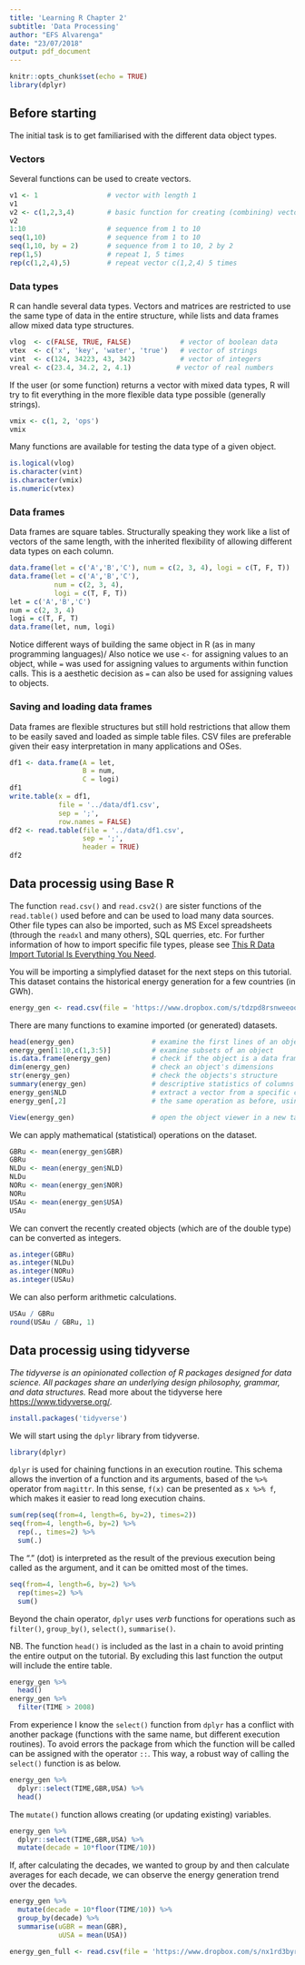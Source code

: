 ```yaml
---
title: 'Learning R Chapter 2'
subtitle: 'Data Processing'
author: "EFS Alvarenga"
date: "23/07/2018"
output: pdf_document
---
```


```r
knitr::opts_chunk$set(echo = TRUE)
library(dplyr)
```

## Before starting

The initial task is to get familiarised with the different data object types.

### Vectors

Several functions can be used to create vectors.

```r
v1 <- 1                 # vector with length 1
v1
v2 <- c(1,2,3,4)        # basic function for creating (combining) vectors
v2
1:10                    # sequence from 1 to 10
seq(1,10)               # sequence from 1 to 10
seq(1,10, by = 2)       # sequence from 1 to 10, 2 by 2
rep(1,5)                # repeat 1, 5 times
rep(c(1,2,4),5)         # repeat vector c(1,2,4) 5 times
```

### Data types

R can handle several data types.
Vectors and matrices are restricted to use the same type of data in the entire structure, while lists and data frames allow mixed data type structures.

```r
vlog  <- c(FALSE, TRUE, FALSE)            # vector of boolean data
vtex  <- c('x', 'key', 'water', 'true')   # vector of strings
vint  <- c(124, 34223, 43, 342)           # vector of integers
vreal <- c(23.4, 34.2, 2, 4.1)           # vector of real numbers
```

If the user (or some function) returns a vector with mixed data types, R will try to fit everything in the more flexible data type possible (generally strings).

```r
vmix <- c(1, 2, 'ops')
vmix
```

Many functions are available for testing the data type of a given object.

```r
is.logical(vlog)
is.character(vint)
is.character(vmix)
is.numeric(vtex)
```

### Data frames

Data frames are square tables.
Structurally speaking they work like a list of vectors of the same length, with the inherited flexibility of allowing different data types on each column.

```r
data.frame(let = c('A','B','C'), num = c(2, 3, 4), logi = c(T, F, T))
data.frame(let = c('A','B','C'),
           num = c(2, 3, 4),
           logi = c(T, F, T))
let = c('A','B','C')
num = c(2, 3, 4)
logi = c(T, F, T)
data.frame(let, num, logi)
```

Notice different ways of building the same object in R (as in many programming languages)/
Also notice we use `<-` for assigning values to an object, while `=` was used for assigning values to arguments within function calls.
This is a aesthetic decision as `=` can also be used for assigning values to objects.

### Saving and loading data frames

Data frames are flexible structures but still hold restrictions that allow them to be easily saved and loaded as simple table files.
CSV files are preferable given their easy interpretation in many applications and OSes.

```r
df1 <- data.frame(A = let,
                  B = num,
                  C = logi)
df1
write.table(x = df1,
            file = '../data/df1.csv',
            sep = ';',
            row.names = FALSE)
df2 <- read.table(file = '../data/df1.csv',
                  sep = ';',
                  header = TRUE)
df2
```

## Data processig using Base R

The function `read.csv()` and `read.csv2()` are sister functions of the `read.table()` used before and can be used to load many data sources.
Other file types can also be imported, such as MS Excel spreadsheets (through the `readxl` and many others), SQL querries, etc.
For further information of how to import specific file types, please see [This R Data Import Tutorial Is Everything You Need](https://www.datacamp.com/community/tutorials/r-data-import-tutorial).

You will be importing a simplyfied dataset for the next steps on this tutorial.
This dataset contains the historical energy generation for a few countries (in GWh).

```r
energy_gen <- read.csv(file = 'https://www.dropbox.com/s/tdzpd8rsnweeoo2/EnergyDataLight.csv?dl=1')
```

There are many functions to examine imported (or generated) datasets.

```r
head(energy_gen)                   # examine the first lines of an object
energy_gen[1:10,c(1,3:5)]          # examine subsets of an object
is.data.frame(energy_gen)          # check if the object is a data frame
dim(energy_gen)                    # check an object's dimensions
str(energy_gen)                    # check the objects's structure
summary(energy_gen)                # descriptive statistics of columns
energy_gen$NLD                     # extract a vector from a specific column
energy_gen[,2]                     # the same operation as before, using subsets
```

```r
View(energy_gen)                   # open the object viewer in a new tab
```

We can apply mathematical (statistical) operations on the dataset.

```r
GBRu <- mean(energy_gen$GBR)
GBRu
NLDu <- mean(energy_gen$NLD)
NLDu
NORu <- mean(energy_gen$NOR)
NORu
USAu <- mean(energy_gen$USA)
USAu
```

We can convert the recently created objects (which are of the double type) can be converted as integers.

```r
as.integer(GBRu)
as.integer(NLDu)
as.integer(NORu)
as.integer(USAu)
```

We can also perform arithmetic calculations.

```r
USAu / GBRu
round(USAu / GBRu, 1)
```

## Data processig using **tidyverse**

_The tidyverse is an opinionated collection of R packages designed for data science. All packages share an underlying design philosophy, grammar, and data structures._
Read more about the tidyverse here [https://www.tidyverse.org/](https://www.tidyverse.org/).

```r
install.packages('tidyverse')
```

We will start using the `dplyr` library from tidyverse.

```r
library(dplyr)
```

`dplyr` is used for chaining functions in an execution routine.
This schema allows the invertion of a function and its arguments, based of the `%>%` operator from `magittr`.
In this sense, `f(x)` can be presented as `x %>% f`, which makes it easier to read long execution chains.

```r
sum(rep(seq(from=4, length=6, by=2), times=2))
seq(from=4, length=6, by=2) %>%
  rep(., times=2) %>%
  sum(.)
```

The "." (dot) is interpreted as the result of the previous execution being called as the argument, and it can be omitted most of the times.

```r
seq(from=4, length=6, by=2) %>%
  rep(times=2) %>%
  sum()
```

Beyond the chain operator, `dplyr` uses _verb_ functions for operations such as `filter()`, `group_by()`, `select()`, `summarise()`.

NB. The function `head()` is included as the last in a chain to avoid printing the entire output on the tutorial.
By excluding this last function the output will include the entire table.

```r
energy_gen %>%
  head()
energy_gen %>%
  filter(TIME > 2008)
```

From experience I know the `select()` function from `dplyr` has a conflict with another package (functions with the same name, but different execution routines).
To avoid errors the package from which the function will be called can be assigned with the operator `::`.
This way, a robust way of calling the `select()` function is as below.

```r
energy_gen %>%
  dplyr::select(TIME,GBR,USA) %>%
  head()
```

The `mutate()` function allows creating (or updating existing) variables.

```r
energy_gen %>%
  dplyr::select(TIME,GBR,USA) %>%
  mutate(decade = 10*floor(TIME/10))
```

If, after calculating the decades, we wanted to group by and then calculate averages for each decade, we can observe the energy generation trend over the decades.

```r
energy_gen %>%
  mutate(decade = 10*floor(TIME/10)) %>%
  group_by(decade) %>%
  summarise(uGBR = mean(GBR),
            uUSA = mean(USA))
```






```r
energy_gen_full <- read.csv(file = 'https://www.dropbox.com/s/nx1rd3byrj7gtjv/EnergyData.csv?dl=1')
```
